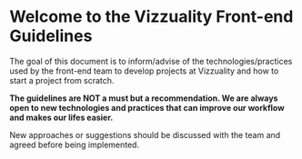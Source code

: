 # Welcome to the Vizzuality Front-end Guidelines

The goal of this document is to inform/advise of the technologies/practices used by the front-end team to develop projects at Vizzuality and how to start a project from scratch.

**The guidelines are NOT a must but a recommendation. We are always open to new technologies and practices that can improve our workflow and makes our lifes easier.**

New approaches or suggestions should be discussed with the team and agreed before being implemented.
